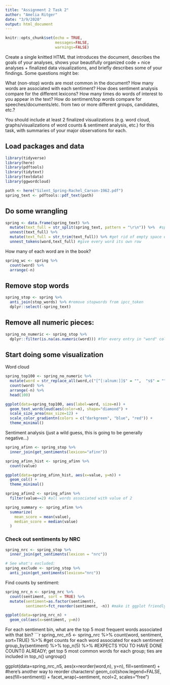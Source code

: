 ```yaml
---
title: "Assignment 2 Task 2"
author: "Amelia Ritger"
date: "3/9/2020"
output: html_document
---
```


```r
knitr::opts_chunk$set(echo = TRUE,
                      messages=FALSE,
                      warnings=FALSE)
```

Create a single knitted HTML that introduces the document, describes the goals of your analyses, shows your beautifully organized code + nice analyses + finalized data visualizations, and briefly describes some of your findings. Some questions might be: 

What (non-stop) words are most common in the document?
How many words are associated with each sentiment? 
How does sentiment analysis compare for the different lexicons? 
How many times do words of interest to you appear in the text? 
How do sentiment/top words compare for speeches/documents/etc. from two or more different groups, candidates, etc.?

You should include at least 2 finalized visualizations (e.g. word cloud, graphs/visualizations of word counts & sentiment analysis, etc.) for this task, with summaries of your major observations for each. 

## Load packages and data
```r
library(tidyverse)
library(here)
library(pdftools)
library(tidytext)
library(textdata)
library(ggwordcloud)

path <- here("Silent_Spring-Rachel_Carson-1962.pdf")
spring_text <- pdftools::pdf_text(path)
```

## Do some wrangling
```r
spring <- data.frame(spring_text) %>%
  mutate(text_full = str_split(spring_text, pattern = "\r\n")) %>%  #split up existing strings in rows, at each line break >> each line shows up as a difference piece of a string
  unnest(text_full) %>% 
  mutate(text_full = str_trim(text_full)) %>% #get rid of empty space endpoints
  unnest_tokens(word,text_full) #give every word its own row
```

How many of each word are in the book?
```r
spring_wc <- spring %>% 
  count(word) %>% 
  arrange(-n)
```

## Remove stop words
```r
spring_stop <- spring %>% 
  anti_join(stop_words) %>% #remove stopwords from ipcc_token
  dplyr::select(-spring_text)
```

## Remove all numeric pieces:
```r
spring_no_numeric <- spring_stop %>% 
  dplyr::filter(is.na(as.numeric(word))) #for every entry in "word" column, convert it to a number - if it's not a number, return NA
```

## Start doing some visualization

Word cloud
```r
spring_top100 <- spring_no_numeric %>%
  mutate(word = str_replace_all(word,c("[^[:alnum:]]$" = "",  "s$" = "", "(\\(\\d*)" = "\\1\\)" ))) %>% #combine plural and singular words
  count(word) %>% 
  arrange(-n) %>% 
  head(100) 

ggplot(data=spring_top100, aes(label=word, size=n)) +
  geom_text_wordcloud(aes(color=n), shape="diamond") +
  scale_size_area(max_size=12) +
  scale_color_gradientn(colors = c("darkgreen", "blue", "red")) +
  theme_minimal()
```

Sentiment analysis (just a wild guess, this is going to be generally negative...)
```r
spring_afinn <- spring_stop %>% 
  inner_join(get_sentiments(lexicon="afinn"))

spring_afinn_hist <- spring_afinn %>% 
  count(value)

ggplot(data=spring_afinn_hist, aes(x=value, y=n)) +
  geom_col() +
  theme_minimal()
```

```r
spring_afinn2 <- spring_afinn %>% 
  filter(value==2) #all words associated with value of 2

spring_summary <- spring_afinn %>% 
  summarize(
    mean_score = mean(value), 
    median_score = median(value)
  )
```


### Check out sentiments by NRC
```r
spring_nrc <- spring_stop %>% 
  inner_join(get_sentiments(lexicon = "nrc"))

# See what's excluded:
spring_exclude <- spring_stop %>% 
  anti_join(get_sentiments(lexicon="nrc"))
```

Find counts by sentiment:
```r
spring_nrc_n <- spring_nrc %>% 
  count(sentiment, sort = TRUE) %>% 
  mutate(sentiment=as.factor(sentiment),
         sentiment=fct_reorder(sentiment, -n)) #make it ggplot friendly (AKA remove default alphabetical order)

ggplot(data=spring_nrc_n) +
  geom_col(aes(x=sentiment, y=n))
```

For each sentiment bin, what are the top 5 most frequent words associated with that bin?
```r
spring_nrc_n5 <- spring_nrc %>% 
  count(word, sentiment, sort=TRUE) %>% #get counts for each word associated for each sentiment
  group_by(sentiment) %>% 
  top_n(5) %>% #EXPECTS YOU TO HAVE DONE COUNT() ALREADY; get top 5 most common words for each group; ties are included in top_n()
  ungroup()

ggplot(data=spring_nrc_n5, aes(x=reorder(word,n), y=n), fill=sentiment) + #here's another way to reorder characters!
  geom_col(show.legend=FALSE, aes(fill=sentiment)) +
  facet_wrap(~sentiment, ncol=2, scales="free")

